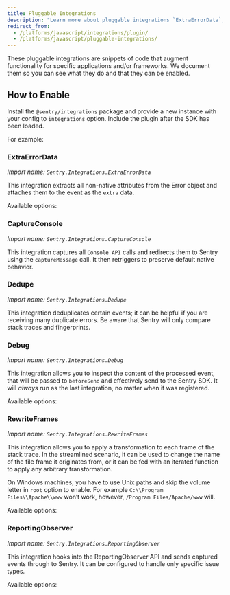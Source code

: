 ```yaml
---
title: Pluggable Integrations
description: "Learn more about pluggable integrations `ExtraErrorData`, `CaptureConsole`, `Dedupe`, `Debug`, `RewriteFrames`, `ReportingObserver`, which are snippets of code that augment functionality for specific applications and/or frameworks."
redirect_from:
  - /platforms/javascript/integrations/plugin/
  - /platforms/javascript/pluggable-integrations/
---
```


These pluggable integrations are snippets of code that augment functionality for specific applications and/or frameworks. We document them so you can see what they do and that they can be enabled.

## How to Enable

Install the `@sentry/integrations` package and provide a new instance with your config to `integrations` option. Include the plugin after the SDK has been loaded.

For example:

<PlatformContent includePath="configuration/enable-pluggable-integrations" />

### ExtraErrorData

_Import name: `Sentry.Integrations.ExtraErrorData`_

This integration extracts all non-native attributes from the Error object and attaches them to the event as the `extra` data.

Available options:

<PlatformContent includePath="configuration/extra-error-data" />


### CaptureConsole

_Import name: `Sentry.Integrations.CaptureConsole`_

This integration captures all `Console API` calls and redirects them to Sentry using the `captureMessage` call. It then retriggers to preserve default native behavior.

<PlatformContent includePath="configuration/capture-console" />

### Dedupe

_Import name: `Sentry.Integrations.Dedupe`_

This integration deduplicates certain events; it can be helpful if you are receiving many duplicate errors. Be aware that Sentry will only compare stack traces and fingerprints.

<PlatformContent includePath="configuration/dedupe" />

### Debug

_Import name: `Sentry.Integrations.Debug`_

This integration allows you to inspect the content of the processed event, that will be passed to `beforeSend` and effectively send to the Sentry SDK. It will *always* run as the last integration, no matter when it was registered.

Available options:

<PlatformContent includePath="configuration/debug" />

### RewriteFrames

_Import name: `Sentry.Integrations.RewriteFrames`_

This integration allows you to apply a transformation to each frame of the stack trace. In the streamlined scenario, it can be used to change the name of the file frame it originates from, or it can be fed with an iterated function to apply any arbitrary transformation.

On Windows machines, you have to use Unix paths and skip the volume letter in `root` option to enable. For example `C:\\Program Files\\Apache\\www` won’t work, however, `/Program Files/Apache/www` will.

Available options:

<PlatformContent includePath="configuration/rewrite-frames" />

### ReportingObserver

_Import name: `Sentry.Integrations.ReportingObserver`_

This integration hooks into the ReportingObserver API and sends captured events through to Sentry. It can be configured to handle only specific issue types.

Available options:

<PlatformContent includePath="configuration/reporting-observer" />
